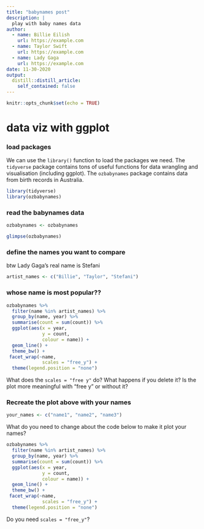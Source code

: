 ```yaml
---
title: "babynames post"
description: |
  play with baby names data 
author:
  - name: Billie Eilish
    url: https://example.com
  - name: Taylor Swift
    url: https://example.com
  - name: Lady Gaga
    url: https://example.com
date: 11-30-2020
output:
  distill::distill_article:
    self_contained: false
---
```


```r
knitr::opts_chunk$set(echo = TRUE)
```


# data viz with ggplot


### load packages 

We can use the `library()` function to load the packages we need. The `tidyverse` package contains tons of useful functions for data wrangling and visualisation (including ggplot). The `ozbabynames` package contains data from birth records in Australia. 


```r
library(tidyverse)
library(ozbabynames)

```

### read the babynames data

```r
ozbabynames <- ozbabynames

glimpse(ozbabynames)

```


### define the names you want to compare

btw Lady Gaga's real name is Stefani

```r
artist_names <- c("Billie", "Taylor", "Stefani")

```

### whose name is most popular?? 

```r

ozbabynames %>%
  filter(name %in% artist_names) %>%
  group_by(name, year) %>% 
  summarise(count = sum(count)) %>%
  ggplot(aes(x = year, 
             y = count,
             colour = name)) +
  geom_line() +
  theme_bw() +
 facet_wrap(~name,
             scales = "free_y") +
  theme(legend.position = "none")
```



What does the `scales = "free y"` do? What happens if you delete it? Is the plot more meaningful with "free y" or without it?


### Recreate the plot above with your names 

```r
your_names <- c("name1", "name2", "name3")
```

What do you need to change about the code below to make it plot your names?

```r
ozbabynames %>%
  filter(name %in% artist_names) %>%
  group_by(name, year) %>% 
  summarise(count = sum(count)) %>%
  ggplot(aes(x = year, 
             y = count,
             colour = name)) +
  geom_line() +
  theme_bw() +
 facet_wrap(~name,
             scales = "free_y") +
  theme(legend.position = "none")
```

Do you need `scales = "free_y"`?